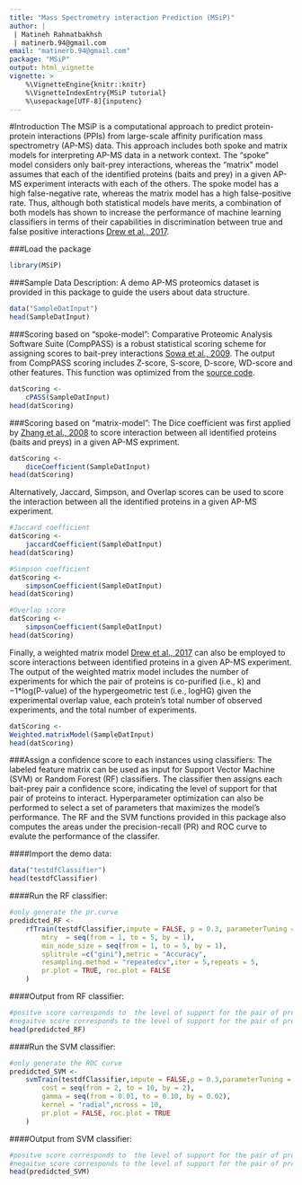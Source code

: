 ---
title: "Mass Spectrometry interaction Prediction (MSiP)"
author: | 
 | Matineh Rahmatbakhsh
 | matinerb.94@gmail.com
email: "matinerb.94@gmail.com"
package: "MSiP"
output: html_vignette
vignette: >
    %\VignetteEngine{knitr::knitr}
    %\VignetteIndexEntry{MSiP tutorial}
    %\usepackage[UTF-8]{inputenc}
---




#Introduction
The MSiP is a computational approach to predict protein-protein
interactions (PPIs) from large-scale affinity purification mass spectrometry (AP-MS) data. This approach includes both spoke and matrix models for interpreting AP-MS data in a network context. The "spoke" model considers only bait-prey interactions, whereas the "matrix" model assumes that each of the identified proteins (baits and prey) in a given AP-MS experiment interacts with each of the others. The spoke model has a high false-negative rate, whereas the matrix model has a high false-positive rate. Thus, although both statistical models have merits, a combination of both models has shown to increase the performance of machine learning classifiers in terms of their capabilities in discrimination between true and false positive interactions [Drew et al., 2017](https://www.ncbi.nlm.nih.gov/pmc/articles/PMC5488662). 

###Load the package
```{r}
library(MSiP)
```

###Sample Data Description:
A demo AP-MS proteomics dataset is provided in this package to guide the users about data structure.
```{r}
data("SampleDatInput")
head(SampleDatInput)
```

###Scoring based on "spoke-model":
Comparative Proteomic Analysis Software Suite (CompPASS) is a robust statistical scoring scheme for assigning scores to bait-prey interactions [Sowa et al., 2009](https://www.cell.com/cell/fulltext/S0092-8674(09)00503-0?_returnURL=https%3A%2F%2Flinkinghub.elsevier.com%2Fretrieve%2Fpii%2FS0092867409005030%3Fshowall%3Dtrue). The output from CompPASS scoring includes Z-score, S-score, D-score, WD-score and other features. This function was optimized from the [source code](https://github.com/zqzneptune/SMAD).  

```{r}
datScoring <- 
    cPASS(SampleDatInput)
head(datScoring)
```

###Scoring based on "matrix-model":
The Dice coefficient was first applied by [Zhang et al., 2008](https://academic.oup.com/bioinformatics/article/24/7/979/296061) to score interaction between all identified proteins (baits and preys) in a given AP-MS expriment.
```{r}
datScoring <- 
    diceCoefficient(SampleDatInput)
head(datScoring)
```

Alternatively, Jaccard, Simpson, and Overlap scores can be used to score the interaction between all the identified proteins in a given AP-MS experiment. 
```{r}
#Jaccard coefficient
datScoring <- 
    jaccardCoefficient(SampleDatInput)
head(datScoring)

#Simpson coefficient
datScoring <- 
    simpsonCoefficient(SampleDatInput)
head(datScoring)

#Overlap score
datScoring <- 
    simpsonCoefficient(SampleDatInput)
head(datScoring)
```

Finally, a weighted matrix model [Drew et al., 2017](https://www.embopress.org/doi/full/10.15252/msb.20167490) can also be employed to score interactions between identified proteins in a given AP-MS experiment. The output of the weighted matrix model includes the number of experiments for which the pair of proteins is co-purified (i.e., k) and $-1$*log(P-value) of the hypergeometric test (i.e., logHG) given the experimental overlap value, each protein's total number of observed experiments, and the total number of experiments.

```{r}
datScoring <- 
Weighted.matrixModel(SampleDatInput)
head(datScoring)
```

###Assign a confidence score to each instances using classifiers:
The labeled feature matrix can be used as input for Support Vector Machine (SVM) or Random Forest (RF) classifiers. The classifier then assigns each bait-prey pair a confidence score, indicating the level of support for that pair of proteins to interact. Hyperparameter optimization can also be performed to select a set of parameters that maximizes the model's performance. The RF and the SVM functions provided in this package also computes the areas under the precision-recall (PR) and ROC curve to evalute the performance of the classifer. 

####Import the demo data:
```{r}
data("testdfClassifier")
head(testdfClassifier)

```

####Run the RF classifier:
```{r rfTrain output figure, echo=FALSE, fig.height=4, fig.width=5, message=FALSE, warning=FALSE, paged.print=FALSE}
#only generate the pr.curve
predidcted_RF <- 
    rfTrain(testdfClassifier,impute = FALSE, p = 0.3, parameterTuning = FALSE,
        mtry  = seq(from = 1, to = 5, by = 1),
        min_node_size = seq(from = 1, to = 5, by = 1),
        splitrule =c("gini"),metric = "Accuracy",
        resampling.method = "repeatedcv",iter = 5,repeats = 5,
        pr.plot = TRUE, roc.plot = FALSE
    )
```

####Output from RF classifier:
```{r}
#positve score corresponds to  the level of support for the pair of proteins to be true positive
#negaitve score corresponds to the level of support for the pair of proteins to be true negative
head(predidcted_RF)
```


####Run the SVM classifier:
```{r}
#only generate the ROC curve
predidcted_SVM <- 
    svmTrain(testdfClassifier,impute = FALSE,p = 0.3,parameterTuning = FALSE,
        cost = seq(from = 2, to = 10, by = 2),
        gamma = seq(from = 0.01, to = 0.10, by = 0.02),
        kernel = "radial",ncross = 10,
        pr.plot = FALSE, roc.plot = TRUE
    ) 
```

####Output from SVM classifier:
```{r}
#positve score corresponds to  the level of support for the pair of proteins to be true positive
#negaitve score corresponds to the level of support for the pair of proteins to be true negative
head(predidcted_SVM)
```
